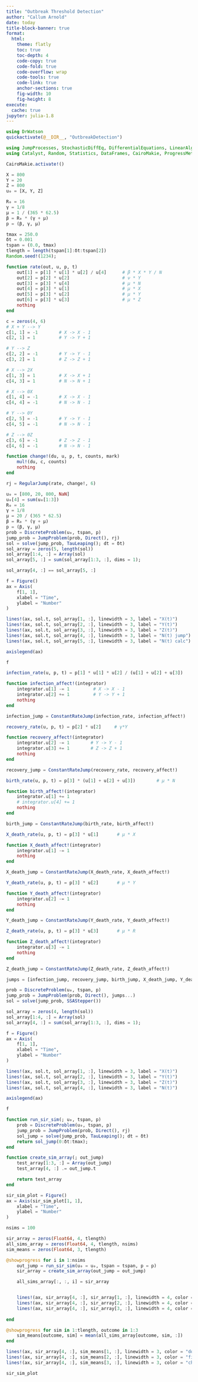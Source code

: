 ```yaml
---
title: "Outbreak Threshold Detection"
author: "Callum Arnold"
date: today
title-block-banner: true
format:
  html:
    theme: flatly
    toc: true
    toc-depth: 4
    code-copy: true
    code-fold: true
    code-overflow: wrap
    code-tools: true
    code-link: true
    anchor-sections: true
    fig-width: 10
    fig-height: 8
execute:
  cache: true
jupyter: julia-1.8
---
```


```julia
using DrWatson
quickactivate(@__DIR__, "OutbreakDetection")
```

```julia
using JumpProcesses, StochasticDiffEq, DifferentialEquations, LinearAlgebra
using Catalyst, Random, Statistics, DataFrames, CairoMakie, ProgressMeter

CairoMakie.activate!()
```

```julia
X = 800
Y = 20
Z = 800
u₀ = [X, Y, Z]
```

```julia
R₀ = 16
γ = 1/8
μ = 1 / (365 * 62.5)
β = R₀ * (γ + μ)
p = (β, γ, μ)
```

```julia
tmax = 250.0
δt = 0.001
tspan = (0.0, tmax)
tlength = length(tspan[1]:δt:tspan[2])
Random.seed!(1234);
```

```julia
function rate(out, u, p, t)
    out[1] = p[1] * u[1] * u[2] / u[4]      # β * X * Y / N
    out[2] = p[2] * u[2]                    # ν * Y
    out[3] = p[3] * u[4]                    # μ * N
    out[4] = p[3] * u[1]                    # μ * X
    out[5] = p[3] * u[2]                    # μ * Y
    out[6] = p[3] * u[3]                    # μ * Z
    nothing
end
```

```julia
c = zeros(4, 6)
# X + Y --> Y
c[1, 1] = -1        # X -> X - 1
c[2, 1] = 1         # Y -> Y + 1

# Y --> Z
c[2, 2] = -1        # Y -> Y - 1
c[3, 2] = 1         # Z -> Z + 1

# X --> 2X
c[1, 3] = 1         # X -> X + 1
c[4, 3] = 1         # N -> N + 1

# X --> 0X
c[1, 4] = -1        # X -> X - 1
c[4, 4] = -1        # N -> N - 1

# Y --> 0Y
c[2, 5] = -1        # Y -> Y - 1
c[4, 5] = -1        # N -> N - 1

# Z --> 0Z
c[3, 6] = -1        # Z -> Z - 1
c[4, 6] = -1        # N -> N - 1

function change!(du, u, p, t, counts, mark)
    mul!(du, c, counts)
    nothing
end
```

```julia
rj = RegularJump(rate, change!, 6)
```

```julia
u₀ = [800, 20, 800, NaN]
u₀[4] = sum(u₀[1:3])
R₀ = 16
γ = 1/8
μ = 20 / (365 * 62.5)
β = R₀ * (γ + μ)
p = (β, γ, μ)
prob = DiscreteProblem(u₀, tspan, p)
jump_prob = JumpProblem(prob, Direct(), rj)
sol = solve(jump_prob, TauLeaping(); dt = δt)
sol_array = zeros(5, length(sol))
sol_array[1:4, :] = Array(sol)
sol_array[5, :] = sum(sol_array[1:3, :], dims = 1);

sol_array[4, :] == sol_array[5, :]
```

```julia
f = Figure()
ax = Axis(
    f[1, 1],
    xlabel = "Time",
    ylabel = "Number"
)

lines!(ax, sol.t, sol_array[1, :], linewidth = 3, label = "X(t)")
lines!(ax, sol.t, sol_array[2, :], linewidth = 3, label = "Y(t)")
lines!(ax, sol.t, sol_array[3, :], linewidth = 3, label = "Z(t)")
lines!(ax, sol.t, sol_array[4, :], linewidth = 3, label = "N(t) jump")
lines!(ax, sol.t, sol_array[5, :], linewidth = 3, label = "N(t) calc")

axislegend(ax)

f
```


```julia
infection_rate(u, p, t) = p[1] * u[1] * u[2] / (u[1] + u[2] + u[3])      # β*X*Y / N

function infection_affect!(integrator)
    integrator.u[1] -= 1         # X -> X - 1
    integrator.u[2] += 1         # Y -> Y + 1
    nothing
end

infection_jump = ConstantRateJump(infection_rate, infection_affect!)
```

```julia
recovery_rate(u, p, t) = p[2] * u[2]     # γ*Y

function recovery_affect!(integrator)
    integrator.u[2] -= 1        # Y -> Y - 1
    integrator.u[3] += 1        # Z -> Z + 1
    nothing
end

recovery_jump = ConstantRateJump(recovery_rate, recovery_affect!)
```

```julia
birth_rate(u, p, t) = p[3] * (u[1] + u[2] + u[3])        # μ * N

function birth_affect!(integrator)
    integrator.u[1] += 1
    # integrator.u[4] += 1
    nothing
end

birth_jump = ConstantRateJump(birth_rate, birth_affect!)
```


```julia
X_death_rate(u, p, t) = p[3] * u[1]       # μ * X

function X_death_affect!(integrator)
    integrator.u[1] -= 1
    nothing
end

X_death_jump = ConstantRateJump(X_death_rate, X_death_affect!)
```

```julia
Y_death_rate(u, p, t) = p[3] * u[2]       # μ * Y

function Y_death_affect!(integrator)
    integrator.u[2] -= 1
    nothing
end

Y_death_jump = ConstantRateJump(Y_death_rate, Y_death_affect!)
```

```julia
Z_death_rate(u, p, t) = p[3] * u[3]       # μ * R

function Z_death_affect!(integrator)
    integrator.u[3] -= 1
    nothing
end

Z_death_jump = ConstantRateJump(Z_death_rate, Z_death_affect!)
```

```julia
jumps = [infection_jump, recovery_jump, birth_jump, X_death_jump, Y_death_jump, Z_death_jump]
```

```julia
prob = DiscreteProblem(u₀, tspan, p)
jump_prob = JumpProblem(prob, Direct(), jumps...)
sol = solve(jump_prob, SSAStepper())

sol_array = zeros(4, length(sol))
sol_array[1:4, :] = Array(sol)
sol_array[4, :] = sum(sol_array[1:3, :], dims = 1);
```
```julia
f = Figure()
ax = Axis(
    f[1, 1],
    xlabel = "Time",
    ylabel = "Number"
)

lines!(ax, sol.t, sol_array[1, :], linewidth = 3, label = "X(t)")
lines!(ax, sol.t, sol_array[2, :], linewidth = 3, label = "Y(t)")
lines!(ax, sol.t, sol_array[3, :], linewidth = 3, label = "Z(t)")
lines!(ax, sol.t, sol_array[4, :], linewidth = 3, label = "N(t)")

axislegend(ax)

f
```

```julia
function run_sir_sim(; u₀, tspan, p)
    prob = DiscreteProblem(u₀, tspan, p)
    jump_prob = JumpProblem(prob, Direct(), rj)
    sol_jump = solve(jump_prob, TauLeaping(); dt = δt)
    return sol_jump(0:δt:tmax);
end
```

```julia
function create_sim_array(; out_jump)
    test_array[1:3, :] = Array(out_jump)
    test_array[4, :] .= out_jump.t

    return test_array
end
```

```julia
sir_sim_plot = Figure()
ax = Axis(sir_sim_plot[1, 1],
    xlabel = "Time",
    ylabel = "Number"
)

nsims = 100

sir_array = zeros(Float64, 4, tlength)
all_sims_array = zeros(Float64, 4, tlength, nsims)
sim_means = zeros(Float64, 3, tlength)

@showprogress for i in 1:nsims
    out_jump = run_sir_sim(u₀ = u₀, tspan = tspan, p = p)
    sir_array = create_sim_array(out_jump = out_jump)

    all_sims_array[:, :, i] = sir_array


    lines!(ax, sir_array[4, :], sir_array[1, :], linewidth = 4, color = ("dodgerblue4", 0.01))
    lines!(ax, sir_array[4, :], sir_array[2, :], linewidth = 4, color = ("firebrick3", 0.01))
    lines!(ax, sir_array[4, :], sir_array[3, :], linewidth = 4, color = ("chocolate2", 0.01)) 
    
end

@showprogress for sim in 1:tlength, outcome in 1:3
    sim_means[outcome, sim] = mean(all_sims_array[outcome, sim, :])
end

lines!(ax, sir_array[4, :], sim_means[1, :], linewidth = 3, color = "dodgerblue4")
lines!(ax, sir_array[4, :], sim_means[2, :], linewidth = 3, color = "firebrick3")
lines!(ax, sir_array[4, :], sim_means[3, :], linewidth = 3, color = "chocolate2")

sir_sim_plot
```
